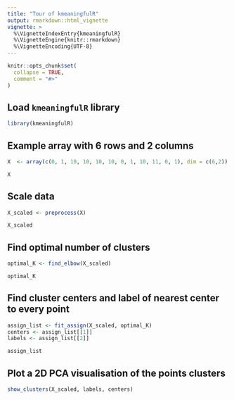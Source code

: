 ```yaml
---
title: "Tour of kmeaningfulR"
output: rmarkdown::html_vignette
vignette: >
  %\VignetteIndexEntry{kmeaningfulR}
  %\VignetteEngine{knitr::rmarkdown}
  %\VignetteEncoding{UTF-8}
---
```


```r
knitr::opts_chunk$set(
  collapse = TRUE,
  comment = "#>"
)
```

## Load `kmeaningfulR` library
```r
library(kmeaningfulR)
```

## Example array with 6 rows and 2 columns
```r
X  <- array(c(0, 1, 10, 10, 10, 10, 0, 1, 10, 11, 0, 1), dim = c(6,2))
```

```r
X
```

## Scale data
```r
X_scaled <- preprocess(X)
```

```r
X_scaled
```

## Find optimal number of clusters
```r
optimal_K <- find_elbow(X_scaled)
```

```r
optimal_K
```

## Find cluster centers and label of nearest center to every point
```r
assign_list <- fit_assign(X_scaled, optimal_K)
centers <- assign_list[[1]]
labels <- assign_list[[2]]
```

```r
assign_list
```

## Plot a 2D PCA visualisation of the points clusters
```r
show_clusters(X_scaled, labels, centers)
```
